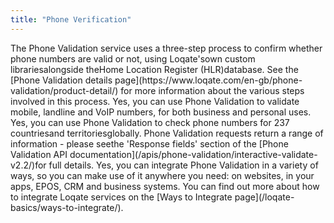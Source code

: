 ```yaml
---
title: "Phone Verification"
---
```


<AccordionGroup>
  <Accordion title="How does Phone Validation work, are the numbers checked against a database?">
    The Phone Validation service uses a three-step process to confirm whether
    phone numbers are valid or not, using Loqate'sown custom librariesalongside
    theHome Location Register (HLR)database. See the [Phone Validation details
    page](https://www.loqate.com/en-gb/phone-validation/product-detail/) for
    more information about the various steps involved in this process.
  </Accordion>
  <Accordion title="Can Phone Validation check all types of phone number?">
    Yes, you can use Phone Validation to validate mobile, landline and VoIP
    numbers, for both business and personal uses.
  </Accordion>
  <Accordion title="Does Phone Validation work internationally?">
    Yes, you can use Phone Validation to check phone numbers for 237
    countriesand territoriesglobally.
  </Accordion>
  <Accordion title="What types of information are returned in the Phone Validation results?">
    Phone Validation requests return a range of information - please seethe
    'Response fields' section of the [Phone Validation API
    documentation](/apis/phone-validation/interactive-validate-v2.2/)for full
    details.
  </Accordion>
  <Accordion title="Can Phone Validation be integrated into an application?">
    Yes, you can integrate Phone Validation in a variety of ways, so you can
    make use of it anywhere you need: on websites, in your apps, EPOS, CRM and
    business systems. You can find out more about how to integrate Loqate
    services on the [Ways to Integrate page](/loqate-basics/ways-to-integrate/).
  </Accordion>
</AccordionGroup>
